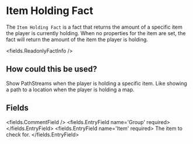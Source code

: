 
# Item Holding Fact

The `Item Holding Fact` is a fact that returns the amount of a specific item the player is currently holding.
When no properties for the item are set, the fact will return the amount of the item the player is holding.

<fields.ReadonlyFactInfo />

## How could this be used?
Show PathStreams when the player is holding a specific item.
Like showing a path to a location when the player is holding a map.


## Fields

<fields.CommentField />
<fields.EntryField name='Group' required>
</fields.EntryField>
<fields.EntryField name='Item' required>
     The item to check for.
</fields.EntryField>
